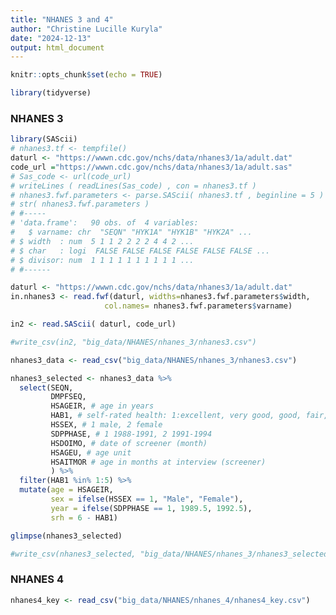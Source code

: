 ```yaml
---
title: "NHANES 3 and 4"
author: "Christine Lucille Kuryla"
date: "2024-12-13"
output: html_document
---
```


```r
knitr::opts_chunk$set(echo = TRUE)

library(tidyverse)

```

### NHANES 3
```r

library(SAScii)
# nhanes3.tf <- tempfile()
daturl <- "https://wwwn.cdc.gov/nchs/data/nhanes3/1a/adult.dat"
code_url ="https://wwwn.cdc.gov/nchs/data/nhanes3/1a/adult.sas"
# Sas_code <- url(code_url)
# writeLines ( readLines(Sas_code) , con = nhanes3.tf )
# nhanes3.fwf.parameters <- parse.SAScii( nhanes3.tf , beginline = 5 )
# str( nhanes3.fwf.parameters )
# #-----
# 'data.frame':   90 obs. of  4 variables:
#   $ varname: chr  "SEQN" "HYK1A" "HYK1B" "HYK2A" ...
# $ width  : num  5 1 1 2 2 2 2 4 4 2 ...
# $ char   : logi  FALSE FALSE FALSE FALSE FALSE FALSE ...
# $ divisor: num  1 1 1 1 1 1 1 1 1 1 ...
# #------

daturl <- "https://wwwn.cdc.gov/nchs/data/nhanes3/1a/adult.dat"
in.nhanes3 <- read.fwf(daturl, widths=nhanes3.fwf.parameters$width,
                     col.names= nhanes3.fwf.parameters$varname)

in2 <- read.SAScii( daturl, code_url)

#write_csv(in2, "big_data/NHANES/nhanes_3/nhanes3.csv")

nhanes3_data <- read_csv("big_data/NHANES/nhanes_3/nhanes3.csv")

nhanes3_selected <- nhanes3_data %>% 
  select(SEQN, 
         DMPFSEQ, 
         HSAGEIR, # age in years
         HAB1, # self-rated health: 1:excellent, very good, good, fair, 5: poor (get rid of 6 and 7)
         HSSEX, # 1 male, 2 female
         SDPPHASE, # 1 1988-1991, 2 1991-1994 
         HSDOIMO, # date of screener (month)
         HSAGEU, # age unit
         HSAITMOR # age in months at interview (screener)
         ) %>% 
  filter(HAB1 %in% 1:5) %>% 
  mutate(age = HSAGEIR,
         sex = ifelse(HSSEX == 1, "Male", "Female"),
         year = ifelse(SDPPHASE == 1, 1989.5, 1992.5),
         srh = 6 - HAB1)

glimpse(nhanes3_selected)

#write_csv(nhanes3_selected, "big_data/NHANES/nhanes_3/nhanes3_selected.csv")

```

### NHANES 4
```r

nhanes4_key <- read_csv("big_data/NHANES/nhanes_4/nhanes4_key.csv")



```

